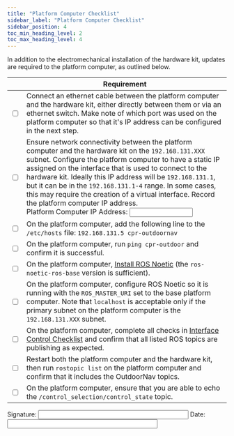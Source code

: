 ```yaml
---
title: "Platform Computer Checklist"
sidebar_label: "Platform Computer Checklist"
sidebar_position: 4
toc_min_heading_level: 2
toc_max_heading_level: 4
---
```


In addition to the electromechanical installation of the hardware kit, updates are required to the platform computer, as outlined below.

|                          | Requirement                                                                                                                                                                                                                                                                                                                                                                                                                                                                                                               |
| ------------------------ | ------------------------------------------------------------------------------------------------------------------------------------------------------------------------------------------------------------------------------------------------------------------------------------------------------------------------------------------------------------------------------------------------------------------------------------------------------------------------------------------------------------------------- |
| <input type="checkbox"/> | Connect an ethernet cable between the platform computer and the hardware kit, either directly between them or via an ethernet switch. Make note of which port was used on the platform computer so that it's IP address can be configured in the next step.                                                                                                                                                                                                                                                               |
| <input type="checkbox"/> | Ensure network connectivity between the platform computer and the hardware kit on the `192.168.131.XXX` subnet. Configure the platform computer to have a static IP assigned on the interface that is used to connect to the hardware kit. Ideally this IP address will be `192.168.131.1`, but it can be in the `192.168.131.1-4` range. In some cases, this may require the creation of a virtual interface. Record the platform computer IP address.<br/>Platform Computer IP Address: <input type="text" size="15" /> |
| <input type="checkbox"/> | On the platform computer, add the following line to the `/etc/hosts` file: `192.168.131.5 cpr-outdoornav`                                                                                                                                                                                                                                                                                                                                                                                                                 |
| <input type="checkbox"/> | On the platform computer, run `ping cpr-outdoor` and confirm it is successful.                                                                                                                                                                                                                                                                                                                                                                                                                                            |
| <input type="checkbox"/> | On the platform computer, [Install ROS Noetic](http://wiki.ros.org/noetic/Installation/Ubuntu) (the `ros-noetic-ros-base` version is sufficient).                                                                                                                                                                                                                                                                                                                                                                         |
| <input type="checkbox"/> | On the platform computer, configure ROS Noetic so it is running with the `ROS_MASTER_URI` set to the base platform computer. Note that `localhost` is acceptable only if the primary subnet on the platform computer is the `192.168.131.XXX` subnet.                                                                                                                                                                                                                                                                     |
| <input type="checkbox"/> | On the platform computer, complete all checks in [Interface Control Checklist](/docs_outdoornav_user_manual/integration_requirements/interface_control_requirements) and confirm that all listed ROS topics are publishing as expected.                                                                                                                                                                                                                                                                                   |
| <input type="checkbox"/> | Restart both the platform computer and the hardware kit, then run `rostopic list` on the platform computer and confirm that it includes the OutdoorNav topics.                                                                                                                                                                                                                                                                                                                                                            |
| <input type="checkbox"/> | On the platform computer, ensure that you are able to echo the `/control_selection/control_state` topic.                                                                                                                                                                                                                                                                                                                                                                                                                  |

Signature: <input type="text" size="40" /> Date: <input type="text" size="40" />
